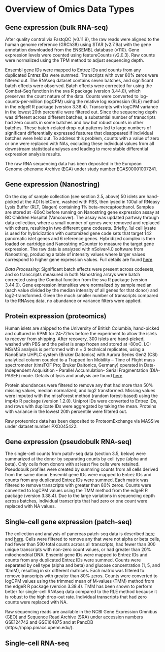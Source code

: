 # Overview of Omics Data Types

## Gene expression (bulk RNA-seq)

After quality control via FastqQC (v0.11.9), the raw reads were aligned to the human genome reference (GRCh38) using STAR (v2.7.9a) with the gene annotation downloaded from the ENSEMBL database (v110). Gene expression levels were counted using featureCounts (v2.0.3). Raw counts were normalized using the TPM method to adjust sequencing depth.

Ensembl gene IDs were mapped to Entrez IDs and counts from any duplicated Entrez IDs were summed. Transcripts with over 80% zeros were filtered out. The RNAseq dataset contains seven batches, and significant batch effects were observed. Batch effects were corrected for using the Combat-Seq function in the sva R package (version 3.44.0), which preserves the count nature of the data. Counts were converted to log-counts-per-million (logCPM) using the relative log expression (RLE) method in the edgeR R package (version 3.38.4). Transcripts with logCPM variance in the lowest 20th percentile were filtered out. Since the sequencing depth was different across different batches, a substantial number of transcripts had zero counts in some batches and low but robust counts in other batches. These batch-related drop-out patterns led to large numbers of significant differentially expressed features that disappeared if individual batches were held out. To address this problem, counts with a value of zero or one were replaced with NAs, excluding these individual values from all downstream statistical analyses and leading to more stable differential expression analysis results.

The raw RNA sequencing data has been deposited in the European Genome-phenome Archive (EGA) under study number EGAS00001007241.

## Gene expression (Nanostring)

On the day of sample collection (see section 2.5, above) 50 islets are hand-picked at the ADI IsletCore, washed with PBS, then lysed in 100ul of RNeasy Lysis Buffer (RLT, Qiagen) containing 1% beta-mercaptoethanol. Samples are stored at -80oC before running on Nanostring gene expression assay at BC Children Hospital (Vancouver). The assay was updated partway through data collection, where a small number of genes were removed and replaced with others, resulting in two different gene codesets. Briefly, 1ul cell lysate is used for hybridization with customized gene code sets that target 142 pancreatic islet genes and 6 reference genes. Hybridized complex is then loaded on cartridge and Nanostring nCounter to measure the target gene expression. The raw data is analyzed with nSolver4.0 software from Nanostring, producing a table of intensity values where larger values correspond to higher gene expression values. Full details are found [here](https://www.biorxiv.org/content/10.1101/2023.09.08.556709v1). 

*Data Processing*: Significant batch effects were present across codesets, and so transcripts measured in both Nanostring arrays were batch corrected using the Combat function from the sva R package (version 3.44.0). Gene expression intensities were normalized by sample median (each value divided by the median intensity of all genes for that donor) and log2-transformed. Given the much smaller number of transcripts compared to the RNAseq data, no abundance or variance filters were applied.  

## Protein expression (proteomics)

Human islets are shipped to the University of British Columbia, hand-picked and cultured in RPMI for 24-72hrs before the experiment to allow the islets to recover from shipping. After recovery, 300 islets are hand-picked, washed with PBS and the pellet is snap frozen and stored at -80oC. LC-MS/MS analysis is performed with n = 3 technical replicates, using a NanoElute UHPLC system (Bruker Daltonics) with Aurora Series Gen2 (CSI) analytical column coupled to a Trapped Ion Mobility – Time of Flight mass spectrometer (timsTOF Pro; Bruker Daltonics, Germany) operated in Data-Independent Acquisition - Parallel Accumulation- Serial Fragmentation (DIA-PASEF) mode. Details of lysis and analysis are found [here](https://www.medrxiv.org/content/10.1101/2023.05.24.23290298v1.full.pdf). 

Protein abundances were filtered to remove any that had more than 50% missing values, median normalized, and log2 transformed. Missing values were imputed with the missForest method (random forest-based) using the imp4p R package (version 1.2.0). Uniprot IDs were converted to Entrez IDs, and rows with duplicate IDs were aggregated by taking the mean. Proteins with variance in the lowest 20th percentile were filtered out.

Raw proteomics data has been deposited to ProteomExchange via MASSive under dataset number PXD045422.

## Gene expression (pseudobulk RNA-seq)

The single-cell counts from patch-seq data (section 3.5, below) were summarized at the donor by separating counts by cell type (alpha and beta). Only cells from donors with at least five cells were retained. Pseudobulk profiles were created by summing counts from all cells derived from the same donor. Ensembl gene IDs were mapped to Entrez IDs and counts from any duplicated Entrez IDs were summed. Each matrix was filtered to remove transcripts with greater than 80% zeros. Counts were converted to logCPM values using the TMM method from the edgeR R package (version 3.38.4). Due to the large variations in sequencing depth across batches, individual transcripts that had zero or one count were replaced with NA values.

## Single-cell gene expression (patch-seq)

The collection and analysis of pancreas patch-seq data is described [here](https://www.sciencedirect.com/science/article/pii/S155041312030187X?via%3Dihub) and [here](https://www.sciencedirect.com/science/article/pii/S1550413121006859?via%3Dihub). Cells were filtered to remove any that were not alpha or beta cells, had fewer than 500 total counts across all transcripts, had fewer than 300 unique transcripts with non-zero count values, or had greater than 20% mitochondrial DNA. Ensembl gene IDs were mapped to Entrez IDs and counts from any duplicated Entrez IDs were summed. Counts were separated by cell type (alpha and beta) and glucose concentration (1, 5, and 10mM), resulting in six different matrices. Each matrix was filtered to remove transcripts with greater than 80% zeros. Counts were converted to logCPM values using the trimmed mean of M-values (TMM) method from the edgeR R package (version 3.38.4). TMM has been shown to perform better for single-cell RNAseq data compared to the RLE method because it is robust to the high drop-out rate. Individual transcripts that had zero counts were replaced with NA.

Raw sequencing reads are available in the NCBI Gene Expression Omnibus (GEO) and Sequence Read Archive (SRA) under accession numbers GSE124742 and GSE164875 and at PancDB (https://hpap.pmacs.upenn.edu/).

## Single-cell RNA-seq

